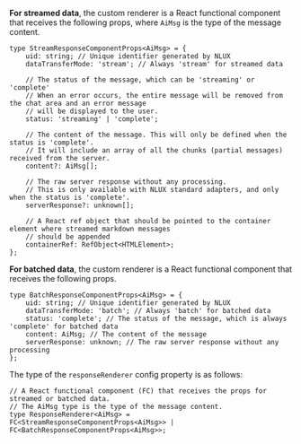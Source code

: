 **For streamed data**, the custom renderer is a React functional component that receives the following props, where
`AiMsg` is the type of the message content.

```tsx
type StreamResponseComponentProps<AiMsg> = {
    uid: string; // Unique identifier generated by NLUX
    dataTransferMode: 'stream'; // Always 'stream' for streamed data

    // The status of the message, which can be 'streaming' or 'complete'
    // When an error occurs, the entire message will be removed from the chat area and an error message
    // will be displayed to the user.
    status: 'streaming' | 'complete';

    // The content of the message. This will only be defined when the status is 'complete'.
    // It will include an array of all the chunks (partial messages) received from the server.
    content?: AiMsg[];

    // The raw server response without any processing.
    // This is only available with NLUX standard adapters, and only when the status is 'complete'.
    serverResponse?: unknown[];

    // A React ref object that should be pointed to the container element where streamed markdown messages
    // should be appended
    containerRef: RefObject<HTMLElement>;
};
```

**For batched data**, the custom renderer is a React functional component that receives the following props.
```tsx
type BatchResponseComponentProps<AiMsg> = {
    uid: string; // Unique identifier generated by NLUX
    dataTransferMode: 'batch'; // Always 'batch' for batched data
    status: 'complete'; // The status of the message, which is always 'complete' for batched data
    content: AiMsg; // The content of the message
    serverResponse: unknown; // The raw server response without any processing
};
```

The type of the `responseRenderer` config property is as follows:
```tsx
// A React functional component (FC) that receives the props for streamed or batched data.
// The AiMsg type is the type of the message content.
type ResponseRenderer<AiMsg> =  FC<StreamResponseComponentProps<AiMsg>> | FC<BatchResponseComponentProps<AiMsg>>;
```
